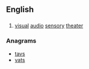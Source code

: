 {{wikipedia}}
{{also|vast|väst}}
==English==

==={{initialism}}===
{{en-initialism}}

# [[visual]] [[audio]] [[sensory]] [[theater]]

===Anagrams===
* [[tavs#English|tavs]]
* [[vats#English|vats]]